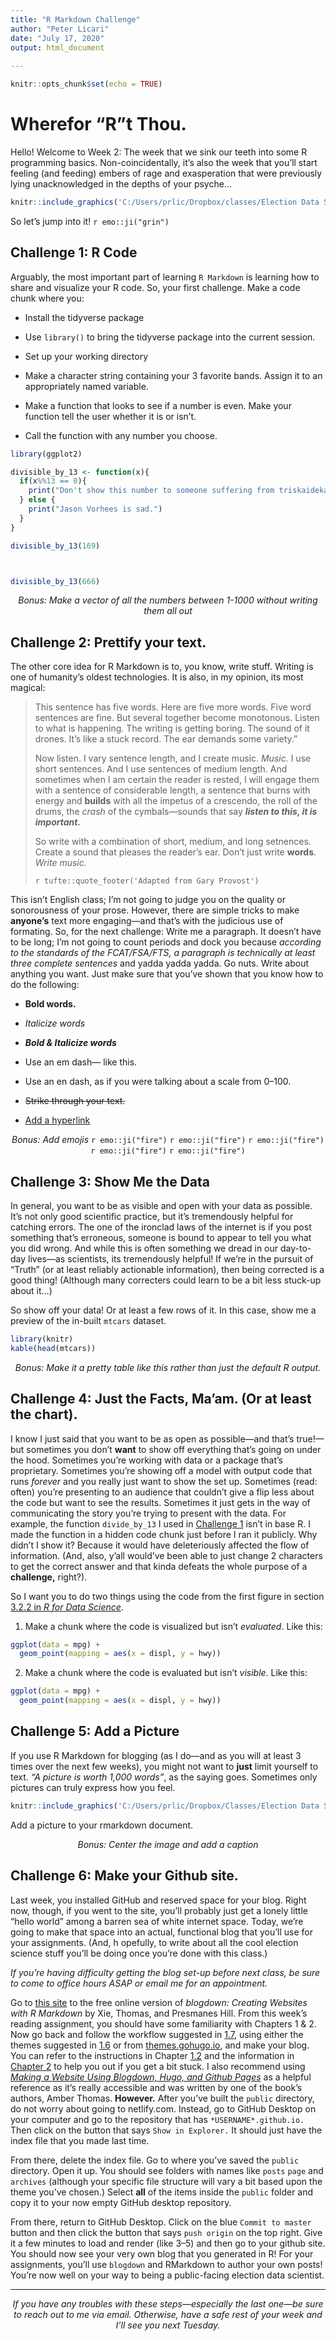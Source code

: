 ```yaml
---
title: "R Markdown Challenge"
author: "Peter Licari"
date: "July 17, 2020"
output: html_document
 
---
```


```r
knitr::opts_chunk$set(echo = TRUE)
```

# Wherefor "R"t Thou. 
Hello! Welcome to Week 2: The week that we sink our teeth into some R programming basics. Non-coincidentally, it's also the week that you'll start feeling (and feeding) embers of rage and exasperation that were previously lying unacknowledged in the depths of your psyche...

```r
knitr::include_graphics('C:/Users/prlic/Dropbox/classes/Election Data Science/Labs/pics/wk2/lovethislanguage.png')

```

So let's jump into it! `r emo::ji("grin")`

## <a name ="anchor1"></a> Challenge 1: R Code
Arguably, the most important part of learning `R Markdown` is learning how to share and visualize your R code. So, your first challenge. Make a code chunk where you:

- Install the tidyverse package

- Use `library()` to bring the tidyverse package into the current session.

- Set up your working directory

- Make a character string containing your 3 favorite bands. Assign it to an appropriately named variable.

- Make a function that looks to see if a number is even. Make your function tell the user whether it is or isn't.

- Call the function with any number you choose.



```r
library(ggplot2)

divisible_by_13 <- function(x){
  if(x%%13 == 0){
    print("Don't show this number to someone suffering from triskaidekaphobia")
  } else {
    print("Jason Vorhees is sad.")
  }
}

```


```r
divisible_by_13(169)



divisible_by_13(666)

```

<center>
*Bonus: Make a vector of all the numbers between 1-1000 _without_ writing them all out* 
</center>

## Challenge 2: Prettify your text. 

The other core idea for R Markdown is to, you know, write stuff. Writing is one of humanity's oldest technologies. It is also, in my opinion, its most magical:



>This sentence has five words. Here are five more words. Five word sentences are fine. But several together become monotonous. Listen to what is happening. The writing is getting boring. The sound of it drones. It's like a stuck record. The ear demands some variety."
>
>Now listen. I vary sentence length, and I create music. *Music.* I use short sentences. And I use sentences of medium length. And sometimes when I am certain the reader is rested, I will engage them with a sentence of considerable length, a sentence that burns with energy and **builds** with all the impetus of a crescendo, the roll of the drums, the *crash* of the cymbals---sounds that say **_listen to this, it is important._**
>
>So write with a combination of short, medium, and long setnences. Create a sound that pleases the reader's ear. Don't just write **words**. *Write music.*
>
>`r tufte::quote_footer('Adapted from Gary Provost')`

This isn't English class; I'm not going to judge you on the quality or sonorousness of your prose. However, there are simple tricks to make **anyone's** text more engaging---and that's with the judicious use of formating. So, for the next challenge: Write me a paragraph. It doesn't have to be long; I'm not going to count periods and dock you because *according to the standards of the FCAT/FSA/FTS, a paragraph is technically at least three complete sentences* and yadda yadda yadda. Go nuts. Write about anything you want. Just make sure that you've shown that you know how to do the following: 

- **Bold words.**

- *Italicize words*

- **_Bold & Italicize words_**

- Use an em dash--- like this. 

- Use an en dash, as if you were talking about a scale from 0--100.

- ~~Strike through your text.~~

- [Add a hyperlink](https://www.youtube.com/watch?v=dQw4w9WgXcQ)

<center>
*Bonus: Add emojis* `r emo::ji("fire")` `r emo::ji("fire")` `r emo::ji("fire")` `r emo::ji("fire")` `r emo::ji("fire")` </center>

## Challenge 3: Show Me the Data

In general, you want to be as visible and open with your data as possible. It's not only good scientific practice, but it's tremendously helpful for catching errors. The one of the ironclad laws of the internet is if you post something that's erroneous, someone is bound to appear to tell you what you did wrong. And while this is often something we dread in our day-to-day lives---as scientists, its tremendously helpful! If we're in the pursuit of "Truth" (or at least reliably actionable information), then being corrected is a good thing! (Although many correcters could learn to be a bit less stuck-up about it...)

So show off your data! Or at least a few rows of it. In this case, show me a preview of the in-built `mtcars` dataset. 
```r
library(knitr)
kable(head(mtcars))

```
<center>
*Bonus: Make it a pretty table like this rather than just the default R output.*
</center>

## Challenge 4: Just the Facts, Ma'am. (Or at least the chart).

I know I just said that you want to be as open as possible---and that's true!---but sometimes you don't **want** to show off everything that's going on under the hood. Sometimes you're working with data or a package that's proprietary. Sometimes you're showing off a model with output code that runs *forever* and you really just want to show the set up. Sometimes (read: often) you're presenting to an audience that couldn't give a flip less about the code but want to see the results. Sometimes it just gets in the way of communicating the story you're trying to present with the data. For example, the function `divide_by_13` I used in [Challenge 1](#anchor1) isn't in base R. I made the function in a hidden code chunk just before I ran it publicly. Why didn't I show it? Because it would have deleteriously affected the flow of information. (And, also, y'all would've been able to just change 2 characters to get the correct answer and that kinda defeats the whole purpose of a **challenge,** right?).

So I want you to do two things using the code from the first figure in section [3.2.2 in *R for Data Science*](https://r4ds.had.co.nz/data-visualisation.html).

1. Make a chunk where the code is visualized but isn't *evaluated*. Like this:

```r


ggplot(data = mpg) + 
  geom_point(mapping = aes(x = displ, y = hwy))

```

2. Make a chunk where the code is evaluated but isn't *visible*. Like this:

```r
ggplot(data = mpg) + 
  geom_point(mapping = aes(x = displ, y = hwy))
```


## Challenge 5: Add a Picture

If you use R Markdown for blogging (as I do---and as you will at least 3 times over the next few weeks), you might not want to **just** limit yourself to text. *"A picture is worth 1,000 words"*, as the saying goes. Sometimes only pictures can truly express how you feel.

```r
knitr::include_graphics('C:/Users/prlic/Dropbox/Classes/Election Data Science/labs/pics/pikameme.png')
```

Add a picture to your rmarkdown document. 

<center>
*Bonus: Center the image and add a caption*
</center>

## Challenge 6: Make your Github site. 

Last week, you installed GitHub and reserved space for your blog. Right now, though, if you went to the site, you'll probably just get a lonely little "hello world" among a barren sea of white internet space. Today, we're going to make that space into an actual, functional blog that you'll use for your assignments. (And, h
opefully, to write about all the cool election science stuff you'll be doing once you're done with this class.) 

*If you're having difficulty getting the blog set-up before next class, be sure to come to office hours ASAP or email me for an appointment.*

Go to [this site](https://bookdown.org/yihui/blogdown/) to the free online version of *blogdown: Creating Websites with R Markdown* by Xie, Thomas, and Presmanes Hill. From this week's reading assignment, you should have some familiarity with Chapters 1 & 2. Now go back and follow the workflow suggested in [1.7](https://bookdown.org/yihui/blogdown/workflow.html), using either the themes suggested in [1.6](https://bookdown.org/yihui/blogdown/other-themes.html) or from [themes.gohugo.io](https://themes.gohugo.io/), and make your blog. You can refer to the instructions in Chapter [1.2](https://bookdown.org/yihui/blogdown/a-quick-example.html) and the information in [Chapter 2](https://bookdown.org/yihui/blogdown/hugo.html) to help you out if you get a bit stuck. I also recommend using [*Making a Website Using Blogdown, Hugo, and Github Pages*](https://amber.rbind.io/2016/12/19/website/) as a helpful reference as it's really accessible and was written by one of the book's authors, Amber Thomas. **However.** After you've built the `public` directory, do not worry about going to netlify.com. Instead, go to GitHub Desktop on your computer and go to the repository that has `*USERNAME*.github.io.` Then click on the button that says `Show in Explorer.` It should just have the index file that you made last time. 

From there, delete the index file. Go to where you've saved the `public` directory. Open it up. You should see folders with names like `posts` `page` and `archives` (although your specific file structure will vary a bit based upon the theme you've chosen.) Select **all** of the items inside the `public` folder and copy it to your now empty GitHub desktop repository. 

From there, return to GitHub Desktop. Click on the blue `Commit to master` button and then click the button that says `push origin` on the top right. Give it a few minutes to load and render (like 3--5) and then go to your github site. You should now see your very own blog that you generated in R! For your assignments, you'll use `blogdown` and RMarkdown to author your own posts! You're now well on your way to being a public-facing election data scientist.

***
<center>
*If you have any troubles with these steps---especially the last one---be sure to reach out to me via email. Otherwise, have a safe rest of your week and I'll see you next Tuesday.*
</center>
$~$

